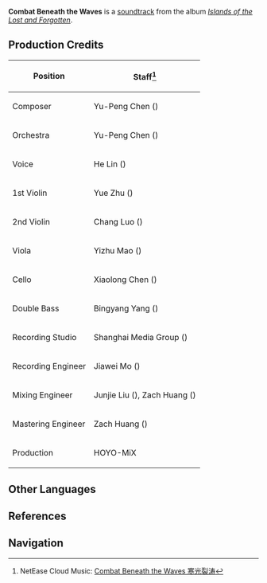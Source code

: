 {{Soundtrack Infobox
|title          =
|image          = Islands of the Lost and Forgotten.png
|album          = Islands of the Lost and Forgotten
|disc           = 3
|number         = 58
|featured       =
|featured2      =
|featured3      =
|featured_disc  =
|featured_disc2 =
|featured_disc3 =
|youtube_id     = UEVEmUWsfD0
|youtube_time   = 1
|spotify_id     = 78MorS8NRGXYSLbBrIjtY8
|played_in      = Enkanomiya Battle Theme
|during         = [[Enkanomiya]] (Combat)
|domain         =
|previous       = The Almighty Violet Thunder
|next           = Undersea Encounters
}}
{{Description|In a cold and silent evernight, vitality yet remains.|[https://twitter.com/GenshinImpact/status/1514815781057404938 Twitter]}}
'''Combat Beneath the Waves''' is a [[soundtrack]] from the album ''[[Islands of the Lost and Forgotten]]''.

==Production Credits==
{| class="wikitable" style="text-align:left; height:0.5em"
! Position
! Staff<ref>NetEase Cloud Music: [https://music.163.com/#/song?id=1937111536 Combat Beneath the Waves 寒光裂涛]</ref>
|-
! Composer
| Yu-Peng Chen ({{Lang|zh=陈致逸|mini=1}})
|-
! Orchestra
| Yu-Peng Chen ({{Lang|zh=陈致逸|mini=1}})
|-
! Voice
| He Lin ({{Lang|zh=林禾|mini=1}})
|-
! 1st Violin
| Yue Zhu ({{Lang|zh=朱玥|mini=1}})
|-
! 2nd Violin
| Chang Luo ({{Lang|zh=罗畅|mini=1}})
|-
! Viola
| Yizhu Mao ({{Lang|zh=茅异竹|mini=1}})
|-
! Cello
| Xiaolong Chen ({{Lang|zh=陈小龙|mini=1}})
|-
! Double Bass
| Bingyang Yang ({{Lang|zh=杨冰洋|mini=1}})
|-
! Recording Studio
| Shanghai Media Group ({{Lang|zh=上海广播大厦|mini=1}})
|-
! Recording Engineer
| Jiawei Mo ({{Lang|zh=莫家伟|mini=1}})
|-
! Mixing Engineer
| Junjie Liu ({{Lang|zh=刘俊杰|mini=1}}), Zach Huang ({{Lang|zh=黄巍|mini=1}})
|-
! Mastering Engineer
| Zach Huang ({{Lang|zh=黄巍|mini=1}})
|-
! Production
| HOYO-MiX
|}
<!--
==Videos==
<gallery hideaddbutton="true" captionalign="center">
</gallery>

==Trivia==
-->
==Other Languages==
{{Other Languages
|default_hidden = 1
|en      = Combat Beneath the Waves
|zhs     = 寒光裂涛
|zhs_rm  = Hánguāng Liè Tāo
|ja      = 波を裂く寒光
|ja_rm   = Nami wo Saku Kankou{{Assumed}}
}}

==References==
{{Reflist}}

==Navigation==
{{Soundtrack Navbox|Islands of the Lost and Forgotten}}